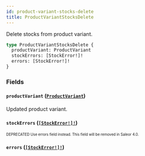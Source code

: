 ```yaml
---
id: product-variant-stocks-delete
title: ProductVariantStocksDelete
---
```


Delete stocks from product variant.

```graphql
type ProductVariantStocksDelete {
  productVariant: ProductVariant
  stockErrors: [StockError!]!
  errors: [StockError!]!
}
```

### Fields

#### `productVariant` ([`ProductVariant`](/developer/api-reference/objects/product-variant.mdx))

Updated product variant.

#### `stockErrors` ([`[StockError!]!`](/developer/api-reference/objects/stock-error.mdx))

<sub><sup><span className="deprecatedTag">DEPRECATED</span> Use errors field instead. This field will be removed in Saleor 4.0.</sup></sub>

#### `errors` ([`[StockError!]!`](/developer/api-reference/objects/stock-error.mdx))
